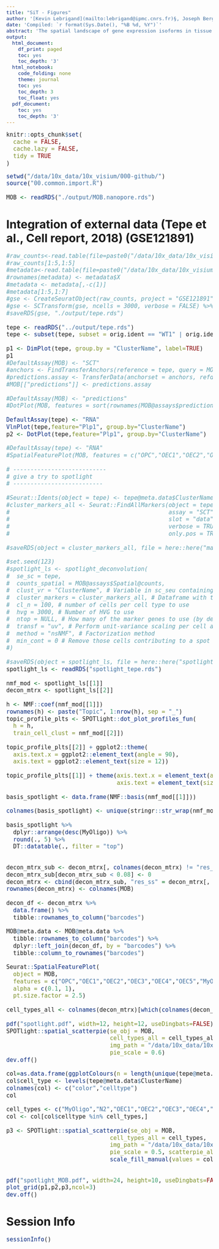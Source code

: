 ```yaml
---
title: "SiT - Figures"
author: '[Kevin Lebrigand](mailto:lebrigand@ipmc.cnrs.fr)§, Joseph Bergenstråhle §, Kim Thrane §, Annelie Mollbrink, Pascal Barbry, Rainer Waldmann and Joakim Lundeberg'
date: 'Compiled: `r format(Sys.Date(), "%B %d, %Y")`'
abstract: 'The spatial landscape of gene expression isoforms in tissue sections.'
output:
  html_document:
    df_print: paged
    toc: yes
    toc_depth: '3'
  html_notebook:
    code_folding: none
    theme: journal
    toc: yes
    toc_depth: 3
    toc_float: yes
  pdf_document:
    toc: yes
    toc_depth: '3'
---
```


<style type="text/css">

body, td {
   font-size: 15px;
}
code.r{
  font-size: 15px;
}
pre {
  font-size: 15px
}
</style>

```r
knitr::opts_chunk$set(
  cache = FALSE,
  cache.lazy = FALSE,
  tidy = TRUE
)

```

```r

setwd("/data/10x_data/10x_visium/000-github/")
source("00.common.import.R")

MOB <- readRDS("./output/MOB.nanopore.rds")

```

# Integration of external data (Tepe et al., Cell report, 2018) (GSE121891)

```r

#raw_counts<-read.table(file=paste0("/data/10x_data/10x_visium/final/ressources/","GSE121891_OB_6_runs_processed_seurat.dge.csv"),sep=",")
#raw_counts[1:5,1:5]
#metadata<-read.table(file=paste0("/data/10x_data/10x_visium/final/ressources/","GSE121891_OB_metaData_seurat.csv"),sep=",", header=TRUE)
#rownames(metadata) <- metadata$X
#metadata <- metadata[,-c(1)]
#metadata[1:5,1:7]
#gse <- CreateSeuratObject(raw_counts, project = "GSE121891", assay = "RNA", meta.data = metadata)
#gse <- SCTransform(gse, ncells = 3000, verbose = FALSE) %>% RunPCA(verbose = FALSE) %>% RunUMAP(dims = 1:30)
#saveRDS(gse, "./output/tepe.rds")

tepe <- readRDS("../output/tepe.rds")
tepe <- subset(tepe, subset = orig.ident == "WT1" | orig.ident == "WT2")

p1 <- DimPlot(tepe, group.by = "ClusterName", label=TRUE)
p1
#DefaultAssay(MOB) <- "SCT"
#anchors <- FindTransferAnchors(reference = tepe, query = MOB, normalization.method = "SCT")
#predictions.assay <- TransferData(anchorset = anchors, refdata = tepe$ClusterName, prediction.assay = TRUE, weight.reduction = MOB[["pca"]], dims = 1:30)
#MOB[["predictions"]] <- predictions.assay

#DefaultAssay(MOB) <- "predictions"
#DotPlot(MOB, features = sort(rownames(MOB@assays$predictions@data))) + RotatedAxis()

DefaultAssay(tepe) <- "RNA"
VlnPlot(tepe,feature="Plp1", group.by="ClusterName")
p2 <- DotPlot(tepe,feature="Plp1", group.by="ClusterName")

#DefaultAssay(tepe) <- "RNA"
#SpatialFeaturePlot(MOB, features = c("OPC","OEC1","OEC2","OEC3","OEC4","OEC5","N2","MyOligo"), pt.size.factor = 2.5, ncol = 3, alpha = c(0.1, 1))

# ---------------------------
# give a try to spotlight
# --------------------------

#Seurat::Idents(object = tepe) <- tepe@meta.data$ClusterName
#cluster_markers_all <- Seurat::FindAllMarkers(object = tepe, 
#                                              assay = "SCT",
#                                              slot = "data",
#                                              verbose = TRUE, 
#                                              only.pos = TRUE)

#saveRDS(object = cluster_markers_all, file = here::here("markers_tepe.rds"))

#set.seed(123)
#spotlight_ls <- spotlight_deconvolution(
#  se_sc = tepe,
#  counts_spatial = MOB@assays$Spatial@counts,
#  clust_vr = "ClusterName", # Variable in sc_seu containing the cell-type annotation
#  cluster_markers = cluster_markers_all, # Dataframe with the marker genes
#  cl_n = 100, # number of cells per cell type to use
#  hvg = 3000, # Number of HVG to use
#  ntop = NULL, # How many of the marker genes to use (by default all)
#  transf = "uv", # Perform unit-variance scaling per cell and spot prior to factorzation and NLS
#  method = "nsNMF", # Factorization method
#  min_cont = 0 # Remove those cells contributing to a spot below a certain threshold 
#)

#saveRDS(object = spotlight_ls, file = here::here("spotlight_tepe.rds"))
spotlight_ls <- readRDS("spotlight_tepe.rds")

nmf_mod <- spotlight_ls[[1]]
decon_mtrx <- spotlight_ls[[2]]

h <- NMF::coef(nmf_mod[[1]])
rownames(h) <- paste("Topic", 1:nrow(h), sep = "_")
topic_profile_plts <- SPOTlight::dot_plot_profiles_fun(
  h = h,
  train_cell_clust = nmf_mod[[2]])

topic_profile_plts[[2]] + ggplot2::theme(
  axis.text.x = ggplot2::element_text(angle = 90), 
  axis.text = ggplot2::element_text(size = 12))

topic_profile_plts[[1]] + theme(axis.text.x = element_text(angle = 90), 
                                axis.text = element_text(size = 12))

basis_spotlight <- data.frame(NMF::basis(nmf_mod[[1]]))

colnames(basis_spotlight) <- unique(stringr::str_wrap(nmf_mod[[2]], width = 30))

basis_spotlight %>%
  dplyr::arrange(desc(MyOligo)) %>%
  round(., 5) %>% 
  DT::datatable(., filter = "top")


decon_mtrx_sub <- decon_mtrx[, colnames(decon_mtrx) != "res_ss"]
decon_mtrx_sub[decon_mtrx_sub < 0.08] <- 0
decon_mtrx <- cbind(decon_mtrx_sub, "res_ss" = decon_mtrx[, "res_ss"])
rownames(decon_mtrx) <- colnames(MOB)

decon_df <- decon_mtrx %>%
  data.frame() %>%
  tibble::rownames_to_column("barcodes")

MOB@meta.data <- MOB@meta.data %>%
  tibble::rownames_to_column("barcodes") %>%
  dplyr::left_join(decon_df, by = "barcodes") %>%
  tibble::column_to_rownames("barcodes")

Seurat::SpatialFeaturePlot(
  object = MOB,
  features = c("OPC","OEC1","OEC2","OEC3","OEC4","OEC5","MyOligo", "N2"),
  alpha = c(0.1, 1),
  pt.size.factor = 2.5)

cell_types_all <- colnames(decon_mtrx)[which(colnames(decon_mtrx) != "res_ss")]

pdf("spotlight.pdf", width=12, height=12, useDingbats=FALSE)
SPOTlight::spatial_scatterpie(se_obj = MOB,
                              cell_types_all = cell_types_all,
                              img_path = "/data/10x_data/10x_visium/illumina/MOB/spatial/tissue_lowres_image.png",
                              pie_scale = 0.6)
dev.off()

col=as.data.frame(ggplotColours(n = length(unique(tepe@meta.data$ClusterName))))
col$cell_type <- levels(tepe@meta.data$ClusterName)
colnames(col) <- c("color","celltype")
col

cell_types <- c("MyOligo","N2","OEC1","OEC2","OEC3","OEC4","OEC5","OPC")
col <- col[col$celltype %in% cell_types,]

p3 <- SPOTlight::spatial_scatterpie(se_obj = MOB,
                              cell_types_all = cell_types,
                              img_path = "/data/10x_data/10x_visium/illumina/MOB/spatial/tissue_lowres_image.png",
                              pie_scale = 0.5, scatterpie_alpha = 2)  +
                              scale_fill_manual(values = col[, "color"], breaks = cell_types)


pdf("spotlight_MOB.pdf", width=24, height=10, useDingbats=FALSE)
plot_grid(p1,p2,p3,ncol=3)
dev.off()

```

# Session Info

```r
sessionInfo()
```

